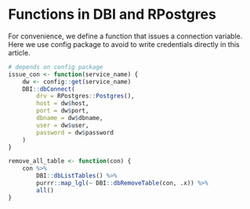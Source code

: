 # Functions in DBI and RPostgres {#Functions-dbi}

For convenience, we define a function that issues a connection variable. Here we use config package to avoid to write credentials directly in this article.

```r
# depends on config package
issue_con <- function(service_name) {
    dw <- config::get(service_name)
    DBI::dbConnect(
        drv = RPostgres::Postgres(),
        host = dw$host,
        port = dw$port,
        dbname = dw$dbname,
        user = dw$user,
        password = dw$password
    )
}
```

```r
remove_all_table <- function(con) {
    con %>%
        DBI::dbListTables() %>%
        purrr::map_lgl(~ DBI::dbRemoveTable(con, .x)) %>%
        all()
}
```